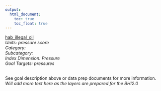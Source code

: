```yaml
---
output:
  html_document:
    toc: true
    toc_float: true
---
```


[hab_illegal_oil](https://github.com/OHI-Science/bhi/blob/master/baltic/layers/hab_illegal_oil_bhi2015.csv)\
*Units: pressure score*\
*Category:*\
*Subcategory:*\
*Index Dimension: Pressure*\
*Goal Targets: pressures*\
<br>

See goal description above or data prep documents for more information.\
*Will add more text here as the layers are prepared for the BHI2.0*



<br>

